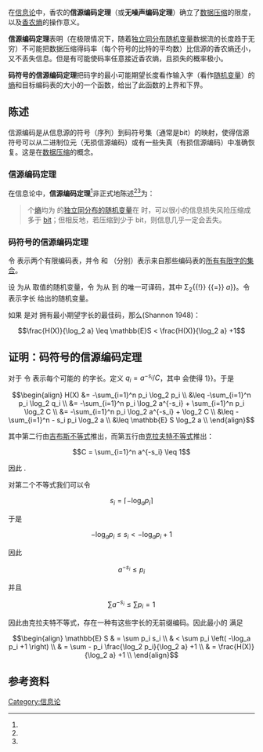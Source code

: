 {{about|信源编码的数据压缩理论|计算机编程术语|源代码}}{{NoteTA
| G1 = Communication
}}
在[[信息论|信息论]]中，香农的'''信源编码定理'''（或'''无噪声编码定理'''）确立了[[数据压缩|数据压缩]]的限度，以及[[香农熵|香农熵]]的操作意义。

'''信源编码定理'''表明（在极限情况下，随着[[独立同分布随机变量|独立同分布随机变量]]数据流的长度趋于无穷）不可能把数据压缩得码率（每个符号的比特的平均数）比信源的香农熵还小，又不丢失信息。但是有可能使码率任意接近香农熵，且损失的概率极小。

'''码符号的信源编码定理'''把码字的最小可能期望长度看作输入字（看作[[随机变量|随机变量]]）的[[熵_(信息论)|熵]]和目标编码表的大小的一个函数，给出了此函数的上界和下界。

== 陈述 ==
信源编码是从信息源的符号（序列）到码符号集（通常是bit）的映射，使得信源符号可以从二进制位元（无损信源编码）或有一些失真（有损信源编码）中准确恢复。这是在[[数据压缩|数据压缩]]的概念。

=== 信源编码定理 ===
在信息论中，'''信源编码定理'''<ref name="Shannon"/>非正式地陈述<ref name="MacKay"/><ref name="Cover"/>为：

<blockquote>{{mvar|N}} 个[[熵_(信息论)|熵]]均为 {{math|''H''(''X'')}} 的[[独立同分布的随机变量|独立同分布的随机变量]]在 {{math|''N'' → ∞}} 时，可以很小的信息损失风险压缩成多于 {{math|''N H''(''X'')}} [[位元|bit]]；但相反地，若压缩到少于 {{math|''N H''(''X'')}} bit，则信息几乎一定会丢失。</blockquote>

=== 码符号的信源编码定理 ===
令 {{math|Σ<sub>1</sub>, Σ<sub>2</sub>}} 表示两个有限编码表，并令 {{math|Σ{{su|b=1|p=∗}}}} 和 {{math|Σ{{su|b=2|p=∗}}}} （分别）表示来自那些编码表的[[克莱尼星号|所有有限字的集合]]。

设 {{mvar|X}} 为从 {{math|Σ<sub>1</sub>}} 取值的随机变量，令 {{math| ''f'' }} 为从 {{math|Σ{{su|b=1|p=∗}}}} 到 {{math|Σ{{su|b=2|p=∗}}}} 的唯一可译码，其中 {{math|{{!}}Σ<sub>2</sub>{{!}} {{=}} ''a''}}。令 {{mvar|S}} 表示字长 {{math| ''f'' (''X'')}} 给出的随机变量。

如果 {{math| ''f'' }} 是对 {{mvar|X}} 拥有最小期望字长的最佳码，那么(Shannon 1948)：

:<math> \frac{H(X)}{\log_2 a} \leq \mathbb{E}S < \frac{H(X)}{\log_2 a} +1 </math>

== 证明：码符号的信源编码定理 ==
对于 {{math|1 ≤ ''i'' ≤ ''n''}} 令 {{math|''s<sub>i</sub>''}} 表示每个可能的 {{math|''x<sub>i</sub>''}} 的字长。定义 <math>q_i = a^{-s_i}/C</math>，其中 {{mvar|C}} 会使得 {{math|''q''<sub>1</sub> + ... + ''q<sub>n</sub>'' {{=}} 1}}。于是

:<math>\begin{align}
H(X) &=    -\sum_{i=1}^n p_i \log_2 p_i \\
     &\leq -\sum_{i=1}^n p_i \log_2 q_i \\
     &=    -\sum_{i=1}^n p_i \log_2 a^{-s_i} + \sum_{i=1}^n p_i \log_2 C \\
     &=    -\sum_{i=1}^n p_i \log_2 a^{-s_i} + \log_2 C \\
     &\leq -\sum_{i=1}^n - s_i p_i \log_2 a \\
     &\leq  \mathbb{E} S \log_2 a \\
\end{align}</math>

其中第二行由[[吉布斯不等式|吉布斯不等式]]推出，而第五行由[[克拉夫特不等式|克拉夫特不等式]]推出：

:<math>C = \sum_{i=1}^n a^{-s_i} \leq 1</math>

因此 {{math|log ''C'' ≤ 0}}.

对第二个不等式我们可以令

:<math>s_i = \lceil - \log_a p_i \rceil </math>

于是

:<math> - \log_a p_i \leq s_i < -\log_a p_i + 1 </math>

因此

:<math> a^{-s_i} \leq p_i</math>

并且

:<math> \sum  a^{-s_i} \leq \sum p_i = 1</math>

因此由克拉夫特不等式，存在一种有这些字长的无前缀编码。因此最小的 {{mvar|S}} 满足

:<math>\begin{align}
\mathbb{E} S & = \sum p_i s_i \\
& < \sum p_i \left( -\log_a p_i +1 \right) \\
& = \sum - p_i \frac{\log_2 p_i}{\log_2 a} +1 \\
& = \frac{H(X)}{\log_2 a} +1 \\
\end{align}</math>

==参考资料==
{{Reflist|refs=
<ref name="Shannon">[[香农|C.E. Shannon]], "[http://plan9.bell-labs.com/cm/ms/what/shannonday/shannon1948.pdf A Mathematical Theory of Communication] {{WebCite|url=https://www.webcitation.org/5StCRobTg?url=http://plan9.bell-labs.com/cm/ms/what/shannonday/shannon1948.pdf |date=20071026232554 |dateformat=iso }}", ''[[Bell_System_Technical_Journal|Bell System Technical Journal]]'', vol. 27, pp. 379–423, 623-656, July, October, 1948</ref>
<ref name="MacKay">David J. C. MacKay. ''[http://www.inference.phy.cam.ac.uk/mackay/itila/book.html Information Theory, Inference, and Learning Algorithms] {{Wayback|url=http://www.inference.phy.cam.ac.uk/mackay/itila/book.html |date=20160217105359 }}'' Cambridge: Cambridge University Press, 2003. ISBN 0-521-64298-1</ref>
<ref name="Cover">{{cite book | last = Cover | first = Thomas M. | title = Elements of Information Theory | chapter = Chapter 5: Data Compression | year = 2006  | publisher = John Wiley & Sons | isbn = 0-471-24195-4 }}</ref>}}

[[Category:信息论|Category:信息论]]
